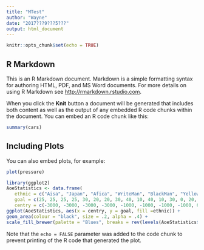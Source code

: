 ```yaml
---
title: "MTest"
author: "Wayne"
date: "2017???9???5???"
output: html_document
---
```


```r
knitr::opts_chunk$set(echo = TRUE)
```

## R Markdown

This is an R Markdown document. Markdown is a simple formatting syntax for authoring HTML, PDF, and MS Word documents. For more details on using R Markdown see <http://rmarkdown.rstudio.com>.

When you click the **Knit** button a document will be generated that includes both content as well as the output of any embedded R code chunks within the document. You can embed an R code chunk like this:

```r
summary(cars)
```

## Including Plots

You can also embed plots, for example:

```r
plot(pressure)
```

```r
library(ggplot2)
AoeStatistics <- data.frame(
   ethnic = c("Aisa", "Japan", "Afica", "WriteMan", "BlackMan", "YellowMan", "USA", "England", "Monkey", "BirdMan", "Baboon", "Turtal", "KeyMan", "Chairman", "awesome", "someone"),
   goal = c(25, 25, 25, 25, 30, 20, 20, 30, 40, 10, 40, 10, 30, 0, 20, 50),
   centry = c(-3000, -3000, -3000, -3000, -1000, -1000, -1000, -1000, 0, 0, 0, 0, 500, 500, 500, 500))
ggplot(AoeStatistics, aes(x = centry, y = goal, fill =ethnic)) +
geom_area(colour = "black", size = .2, alpha = .4) +
scale_fill_brewer(palette = "Blues", breaks = rev(levels(AoeStatistics$ethnic)))
```
Note that the `echo = FALSE` parameter was added to the code chunk to prevent printing of the R code that generated the plot.
